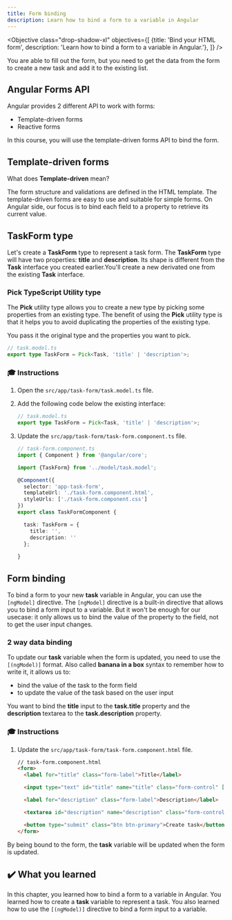 ```yaml
---
title: Form binding
description: Learn how to bind a form to a variable in Angular
---
```



<Objective class="drop-shadow-xl" objectives={[
{title: 'Bind your HTML form', description: 'Learn how to bind a form to a variable in Angular.'},
]} />

You are able to fill out the form, but you need to get the data from the form to create a new task and add it to the existing list.

## Angular Forms API

Angular provides 2 different API to work with forms:

- Template-driven forms
- Reactive forms

In this course, you will use the template-driven forms API to bind the form.

## Template-driven forms

What does **Template-driven** mean?

The form structure and validations are defined in the HTML template. The template-driven forms are easy to use and suitable for simple forms.
On Angular side, our focus is to bind each field to a property to retrieve its current value.

## TaskForm type

Let's create a **TaskForm** type to represent a task form. The **TaskForm** type will have two properties: **title** and **description**.
Its shape is different from the **Task** interface you created earlier.You'll create a new derivated one from the existing **Task** interface.

### Pick TypeScript Utility type

The **Pick** utility type allows you to create a new type by picking some properties from an existing type.
The benefit of using the **Pick** utility type is that it helps you to avoid duplicating the properties of the existing type.

You pass it the original type and the properties you want to pick.

```ts
// task.model.ts
export type TaskForm = Pick<Task, 'title' | 'description'>;

```

### 🎓 Instructions

<Steps>

1. Open the `src/app/task-form/task.model.ts` file.

2. Add the following code below the existing interface:

    ```typescript
    // task.model.ts
    export type TaskForm = Pick<Task, 'title' | 'description'>;
    ```

3. Update the `src/app/task-form/task-form.component.ts` file.

    ```typescript ins={"Import the new TaskForm type": 3-4} ins={"Add the task variable with empty values": 12-16}
    // task-form.component.ts
    import { Component } from '@angular/core';

    import {TaskForm} from '../model/task.model';

    @Component({
      selector: 'app-task-form',
      templateUrl: './task-form.component.html',
      styleUrls: ['./task-form.component.css']
    })
    export class TaskFormComponent {

      task: TaskForm = {
        title: '',
        description: ''
      };
      
    }
    ```

</Steps>

## Form binding

To bind a form to your new **task** variable in Angular, you can use the `[ngModel]` directive.
The `[ngModel]` directive is a built-in directive that allows you to bind a form input to a variable.
But it won't be enough for our usecase: it only allows us to bind the value of the property to the field, not to get the user input changes.

### 2 way data binding

To update our **task** variable when the form is updated, you need to use the `[(ngModel)]` format.
Also called **banana in a box** syntax to remember how to write it, it allows us to:

- bind the value of the task to the form field
- to update the value of the task based on the user input

You want to bind the **title** input to the **task.title** property and the **description** textarea to the **task.description** property.

### 🎓 Instructions

<Steps>

1. Update the `src/app/task-form/task-form.component.html` file.

    ```html ins={"Bind the title with the ngModel directive": 4-5} ins="[(ngModel)]="task.title"" ins={"Bind the description with the ngModel directive": 8-9} ins="[(ngModel)]="task.description""
    // task-form.component.html
    <form>
      <label for="title" class="form-label">Title</label>

      <input type="text" id="title" name="title" class="form-control" [(ngModel)]="task.title">

      <label for="description" class="form-label">Description</label>

      <textarea id="description" name="description" class="form-control" [(ngModel)]="task.description"></textarea>

      <button type="submit" class="btn btn-primary">Create task</button>
    </form>
    ```

</Steps>

By being bound to the form, the **task** variable will be updated when the form is updated.

## ✔️ What you learned

In this chapter, you learned how to bind a form to a variable in Angular. You learned how to create a **task** variable to represent a task. You also learned how to use the `[(ngModel)]` directive to bind a form input to a variable.
